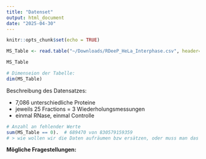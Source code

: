 ```yaml
---
title: "Datenset"
output: html_document
date: "2025-04-30"
---
```


```r
knitr::opts_chunk$set(echo = TRUE)
```


```r
MS_Table <- read.table("~/Downloads/RDeeP_HeLa_Interphase.csv", header=TRUE, row.names=1, sep = ";")
```

```r
MS_Table
```

```r
# Dimenseion der Tabelle:
dim(MS_Table)
```

Beschreibung des Datensatzes:

-   7,086 unterschiedliche Proteine
-   jeweils 25 Fractions = 3 Wiederholungsmessungen
-   einmal RNase, einmal Controlle

```r
# Anzahl an fehlender Werte
sum(MS_Table == 0).  # 689470 von 830579159359
# > wie wollen wir die Daten aufräumen bzw ersätzen, oder muss man das gar nicht
```



**Mögliche Fragestellungen:**






